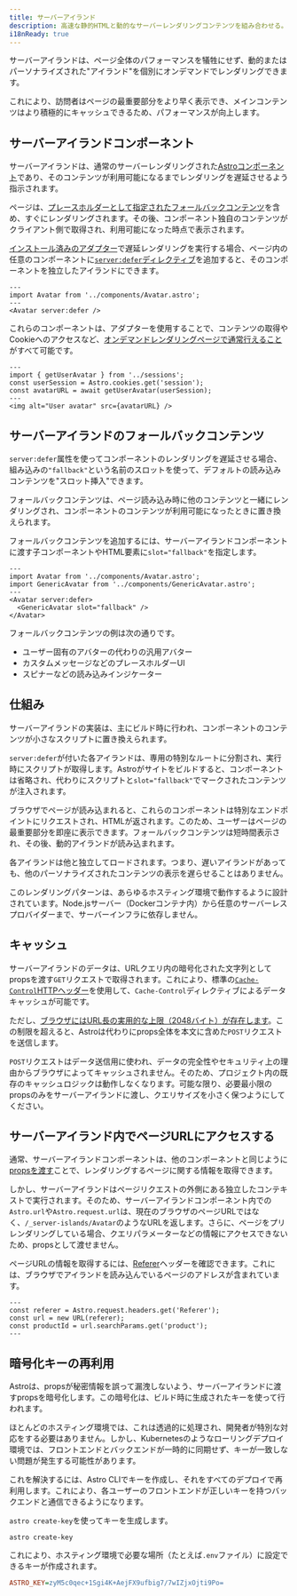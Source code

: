 ```yaml
---
title: サーバーアイランド
description: 高速な静的HTMLと動的なサーバーレンダリングコンテンツを組み合わせる。
i18nReady: true
---
```


サーバーアイランドは、ページ全体のパフォーマンスを犠牲にせず、動的またはパーソナライズされた"アイランド"を個別にオンデマンドでレンダリングできます。

これにより、訪問者はページの最重要部分をより早く表示でき、メインコンテンツはより積極的にキャッシュできるため、パフォーマンスが向上します。

## サーバーアイランドコンポーネント

サーバーアイランドは、通常のサーバーレンダリングされた[Astroコンポーネント](/ja/basics/astro-components/)であり、そのコンテンツが利用可能になるまでレンダリングを遅延させるよう指示されます。

ページは、[プレースホルダーとして指定されたフォールバックコンテンツ](#サーバーアイランドのフォールバックコンテンツ)を含め、すぐにレンダリングされます。その後、コンポーネント独自のコンテンツがクライアント側で取得され、利用可能になった時点で表示されます。

[インストール済みのアダプター](/ja/guides/on-demand-rendering/#サーバーアダプター)で遅延レンダリングを実行する場合、ページ内の任意のコンポーネントに[`server:defer`ディレクティブ](/ja/reference/directives-reference/#サーバーディレクティブ)を追加すると、そのコンポーネントを独立したアイランドにできます。

```astro title="src/pages/index.astro" "server:defer"
---
import Avatar from '../components/Avatar.astro';
---
<Avatar server:defer />
```

これらのコンポーネントは、アダプターを使用することで、コンテンツの取得やCookieへのアクセスなど、[オンデマンドレンダリングページで通常行えること](/ja/guides/on-demand-rendering/#オンデマンドレンダリングの機能)がすべて可能です。

```astro title="src/components/Avatar.astro"
---
import { getUserAvatar } from '../sessions';
const userSession = Astro.cookies.get('session');
const avatarURL = await getUserAvatar(userSession);
---
<img alt="User avatar" src={avatarURL} />
```

## サーバーアイランドのフォールバックコンテンツ

`server:defer`属性を使ってコンポーネントのレンダリングを遅延させる場合、組み込みの`"fallback"`という名前のスロットを使って、デフォルトの読み込みコンテンツを"スロット挿入"できます。

フォールバックコンテンツは、ページ読み込み時に他のコンテンツと一緒にレンダリングされ、コンポーネントのコンテンツが利用可能になったときに置き換えられます。

フォールバックコンテンツを追加するには、サーバーアイランドコンポーネントに渡す子コンポーネントやHTML要素に`slot="fallback"`を指定します。

```astro
---
import Avatar from '../components/Avatar.astro';
import GenericAvatar from '../components/GenericAvatar.astro';
---
<Avatar server:defer>
  <GenericAvatar slot="fallback" />
</Avatar>
```

フォールバックコンテンツの例は次の通りです。

- ユーザー固有のアバターの代わりの汎用アバター
- カスタムメッセージなどのプレースホルダーUI
- スピナーなどの読み込みインジケーター

## 仕組み

サーバーアイランドの実装は、主にビルド時に行われ、コンポーネントのコンテンツが小さなスクリプトに置き換えられます。

`server:defer`が付いた各アイランドは、専用の特別なルートに分割され、実行時にスクリプトが取得します。Astroがサイトをビルドすると、コンポーネントは省略され、代わりにスクリプトと`slot="fallback"`でマークされたコンテンツが注入されます。

ブラウザでページが読み込まれると、これらのコンポーネントは特別なエンドポイントにリクエストされ、HTMLが返されます。このため、ユーザーはページの最重要部分を即座に表示できます。フォールバックコンテンツは短時間表示され、その後、動的アイランドが読み込まれます。

各アイランドは他と独立してロードされます。つまり、遅いアイランドがあっても、他のパーソナライズされたコンテンツの表示を遅らせることはありません。

このレンダリングパターンは、あらゆるホスティング環境で動作するように設計されています。Node.jsサーバー（Dockerコンテナ内）から任意のサーバーレスプロバイダーまで、サーバーインフラに依存しません。

## キャッシュ

サーバーアイランドのデータは、URLクエリ内の暗号化された文字列としてpropsを渡す`GET`リクエストで取得されます。これにより、標準の[`Cache-Control`HTTPヘッダー](https://developer.mozilla.org/ja/docs/Web/HTTP/Headers/Cache-Control)を使用して、`Cache-Control`ディレクティブによるデータキャッシュが可能です。

ただし、[ブラウザにはURL長の実用的な上限（2048バイト）が存在します](https://chromium.googlesource.com/chromium/src/+/master/docs/security/url_display_guidelines/url_display_guidelines.md#url-length)。この制限を超えると、Astroは代わりにprops全体を本文に含めた`POST`リクエストを送信します。

`POST`リクエストはデータ送信用に使われ、データの完全性やセキュリティ上の理由からブラウザによってキャッシュされません。そのため、プロジェクト内の既存のキャッシュロジックは動作しなくなります。可能な限り、必要最小限のpropsのみをサーバーアイランドに渡し、クエリサイズを小さく保つようにしてください。

## サーバーアイランド内でページURLにアクセスする

通常、サーバーアイランドコンポーネントは、他のコンポーネントと同じように[propsを渡す](/ja/basics/astro-components/#コンポーネントのprops)ことで、レンダリングするページに関する情報を取得できます。

しかし、サーバーアイランドはページリクエストの外側にある独立したコンテキストで実行されます。そのため、サーバーアイランドコンポーネント内での`Astro.url`や`Astro.request.url`は、現在のブラウザのページURLではなく、`/_server-islands/Avatar`のようなURLを返します。さらに、ページをプリレンダリングしている場合、クエリパラメーターなどの情報にアクセスできないため、propsとして渡せません。

ページURLの情報を取得するには、[Referer](https://developer.mozilla.org/ja/docs/Web/HTTP/Headers/Referer)ヘッダーを確認できます。これには、ブラウザでアイランドを読み込んでいるページのアドレスが含まれています。

```astro
---
const referer = Astro.request.headers.get('Referer');
const url = new URL(referer);
const productId = url.searchParams.get('product');
---
```

## 暗号化キーの再利用

Astroは、propsが秘密情報を誤って漏洩しないよう、サーバーアイランドに渡すpropsを暗号化します。この暗号化は、ビルド時に生成されたキーを使って行われます。

ほとんどのホスティング環境では、これは透過的に処理され、開発者が特別な対応をする必要はありません。しかし、Kubernetesのようなローリングデプロイ環境では、フロントエンドとバックエンドが一時的に同期せず、キーが一致しない問題が発生する可能性があります。

これを解決するには、Astro CLIでキーを作成し、それをすべてのデプロイで再利用します。これにより、各ユーザーのフロントエンドが正しいキーを持つバックエンドと通信できるようになります。

`astro create-key`を使ってキーを生成します。

```shell
astro create-key
```

これにより、ホスティング環境で必要な場所（たとえば`.env`ファイル）に設定できるキーが作成されます。

```ini title=".env"
ASTRO_KEY=zyM5c0qec+1Sgi4K+AejFX9ufbig7/7wIZjxOjti9Po=
```
